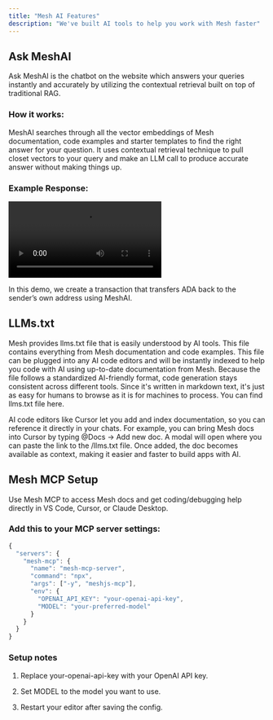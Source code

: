 ```yaml
---
title: "Mesh AI Features"
description: "We've built AI tools to help you work with Mesh faster"
---
```


## Ask MeshAI

Ask MeshAI is the chatbot on the website which answers your queries instantly and accurately by utilizing the contextual retrieval built on top of traditional RAG.

### How it works:

MeshAI searches through all the vector embeddings of Mesh documentation, code examples and starter templates to find the right answer for your question. It uses contextual retrieval technique to pull closet vectors to your query and make an LLM call to produce accurate answer without making things up.

### Example Response:

<video controls>
  <source src="/videos/demo.webm" type="video/webm" />
</video>

In this demo, we create a transaction that transfers ADA back to the sender’s own address using MeshAI.


## LLMs.txt

Mesh provides llms.txt file that is easily understood by AI tools. This file contains everything from Mesh documentation and code examples. This file can be plugged into any AI code editors and will be instantly indexed to help you code with AI using up-to-date documentation from Mesh. Because the file follows a standardized AI-friendly format, code generation stays consistent across different tools. Since it's written in markdown text, it's just as easy for humans to browse as it is for machines to process. You can find llms.txt file <Link href="/llms.txt">here</Link>.

AI code editors like Cursor let you add and index documentation, so you can reference it directly in your chats. For example, you can bring Mesh docs into Cursor by typing @Docs → Add new doc. A modal will open where you can paste the link to the <Link href="/llms.txt">/llms.txt</Link> file. Once added, the doc becomes available as context, making it easier and faster to build apps with AI.


## Mesh MCP Setup

Use Mesh MCP to access Mesh docs and get coding/debugging help directly in VS Code, Cursor, or Claude Desktop.

### Add this to your MCP server settings:

```ts
{
  "servers": {
    "mesh-mcp": {
      "name": "mesh-mcp-server",
      "command": "npx",
      "args": ["-y", "meshjs-mcp"],
      "env": {
        "OPENAI_API_KEY": "your-openai-api-key",
        "MODEL": "your-preferred-model"
      }
    }
  }
}
```

### Setup notes

1. Replace your-openai-api-key with your OpenAI API key.

2. Set MODEL to the model you want to use.

3. Restart your editor after saving the config.